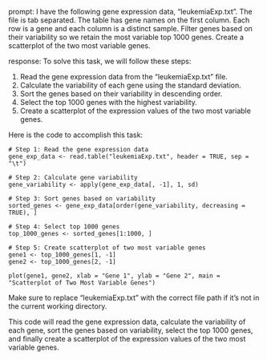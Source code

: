 prompt:
I have the following gene expression data, "leukemiaExp.txt". The file is tab separated. The table has gene names on the first column. Each row is a gene and each column is a distinct sample. Filter genes based on their variability so we retain the most variable top 1000 genes. Create a scatterplot of the two most variable genes.

response:
To solve this task, we will follow these steps:

1. Read the gene expression data from the "leukemiaExp.txt" file.
2. Calculate the variability of each gene using the standard deviation.
3. Sort the genes based on their variability in descending order.
4. Select the top 1000 genes with the highest variability.
5. Create a scatterplot of the expression values of the two most variable genes.

Here is the code to accomplish this task:

```
# Step 1: Read the gene expression data
gene_exp_data <- read.table("leukemiaExp.txt", header = TRUE, sep = "\t")

# Step 2: Calculate gene variability
gene_variability <- apply(gene_exp_data[, -1], 1, sd)

# Step 3: Sort genes based on variability
sorted_genes <- gene_exp_data[order(gene_variability, decreasing = TRUE), ]

# Step 4: Select top 1000 genes
top_1000_genes <- sorted_genes[1:1000, ]

# Step 5: Create scatterplot of two most variable genes
gene1 <- top_1000_genes[1, -1]
gene2 <- top_1000_genes[2, -1]

plot(gene1, gene2, xlab = "Gene 1", ylab = "Gene 2", main = "Scatterplot of Two Most Variable Genes")
```

Make sure to replace "leukemiaExp.txt" with the correct file path if it's not in the current working directory.

This code will read the gene expression data, calculate the variability of each gene, sort the genes based on variability, select the top 1000 genes, and finally create a scatterplot of the expression values of the two most variable genes.
